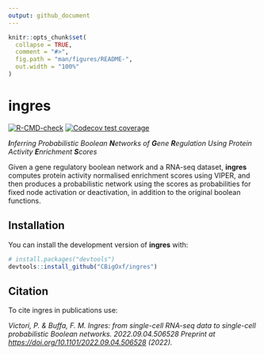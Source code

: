```yaml
---
output: github_document
---
```


<!-- README.md is generated from README.Rmd. Please edit that file -->

```r
knitr::opts_chunk$set(
  collapse = TRUE,
  comment = "#>",
  fig.path = "man/figures/README-",
  out.width = "100%"
)
```

# ingres

<!-- badges: start -->

[![R-CMD-check](https://github.com/CBigOxf/ingres/actions/workflows/r-cmd-check.yml/badge.svg)](https://github.com/CBigOxf/ingres/actions/workflows/r-cmd-check.yml) [![Codecov test coverage](https://codecov.io/gh/CBigOxf/ingres/branch/master/graph/badge.svg)](https://codecov.io/gh/CBigOxf/ingres?branch=master)

<!-- badges: end -->

***I**nferring Probabilistic Boolean **N**etworks of **G**ene **R**egulation Using Protein Activity **E**nrichment **S**cores*

Given a gene regulatory boolean network and a RNA-seq dataset, **ingres** computes protein activity normalised enrichment scores using VIPER, and then produces a probabilistic network using the scores as probabilities for fixed node activation or deactivation, in addition to the original boolean functions.

## Installation

You can install the development version of **ingres** with:

``` r
# install.packages("devtools")
devtools::install_github("CBigOxf/ingres")
```

## Citation

To cite ingres in publications use:

| *Victori, P. & Buffa, F. M. Ingres: from single-cell RNA-seq data to single-cell probabilistic Boolean networks. 2022.09.04.506528 Preprint at <https://doi.org/10.1101/2022.09.04.506528> (2022).*

